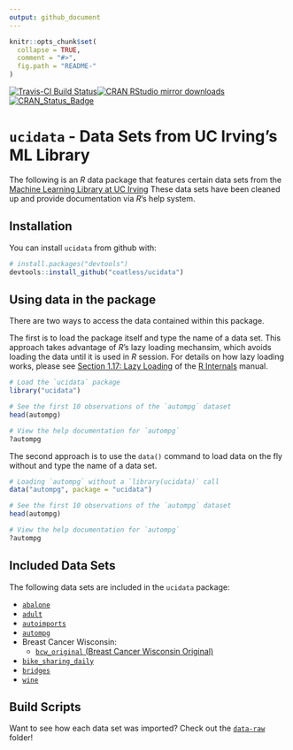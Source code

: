 ```yaml
---
output: github_document
---
```


<!-- README.md is generated from README.Rmd. Please edit that file -->

```r
knitr::opts_chunk$set(
  collapse = TRUE,
  comment = "#>",
  fig.path = "README-"
)
```

[![Travis-CI Build Status](https://travis-ci.org/coatless/ucidata.svg?branch=master)](https://travis-ci.org/coatless/ucidata)[![CRAN RStudio mirror downloads](http://cranlogs.r-pkg.org/badges/ucidata)](http://www.r-pkg.org/pkg/ucidata) [![CRAN\_Status\_Badge](http://www.r-pkg.org/badges/version/ucidata)](https://cran.r-project.org/package=ucidata)

# `ucidata` - Data Sets from UC Irving's ML Library 

The following is an _R_ data package that features certain data sets from 
the [Machine Learning Library at UC Irving](https://archive.ics.uci.edu/ml/) 
These data sets have been cleaned up and provide documentation via _R_'s help system. 

## Installation

You can install `ucidata` from github with:

```r
# install.packages("devtools")
devtools::install_github("coatless/ucidata")
```

## Using data in the package

There are two ways to access the data contained within this package. 

The first is to load the package itself and type the name of a data set.
This approach takes advantage of _R_'s lazy loading mechansim, which avoids
loading the data until it is used in _R_ session. For details on 
how lazy loading works, please see [Section 1.17: Lazy Loading](https://cran.r-project.org/doc/manuals/r-release/R-ints.html#Lazy-loading)
of the [R Internals](https://cran.r-project.org/doc/manuals/r-release/R-ints.html)
manual.

```r
# Load the `ucidata` package
library("ucidata")

# See the first 10 observations of the `autompg` dataset
head(autompg)

# View the help documentation for `autompg`
?autompg
```

The second approach is to use the `data()` command to load data on the 
fly without and type the name of a data set.

```r
# Loading `autompg` without a `library(ucidata)` call
data("autompg", package = "ucidata")

# See the first 10 observations of the `autompg` dataset
head(autompg)

# View the help documentation for `autompg`
?autompg
```

## Included Data Sets

The following data sets are included in the `ucidata` package:

- [`abalone`](https://archive.ics.uci.edu/ml/datasets/abalone)
- [`adult`](https://archive.ics.uci.edu/ml/datasets/adult)
- [`autoimports`](https://archive.ics.uci.edu/ml/datasets/Automobile)
- [`autompg`](https://archive.ics.uci.edu/ml/datasets/auto+mpg)
- Breast Cancer Wisconsin:
    - [`bcw_original` (Breast Cancer Wisconsin Original)](https://archive.ics.uci.edu/ml/datasets/bike+sharing+dataset)
- [`bike_sharing_daily`](https://archive.ics.uci.edu/ml/datasets/bike+sharing+dataset)
- [`bridges`](https://archive.ics.uci.edu/ml/datasets/Pittsburgh+Bridges)
- [`wine`](https://archive.ics.uci.edu/ml/datasets/wine)

## Build Scripts

Want to see how each data set was imported? Check out the [`data-raw`](https://github.com/coatless/ucidata/tree/master/data-raw) folder!
